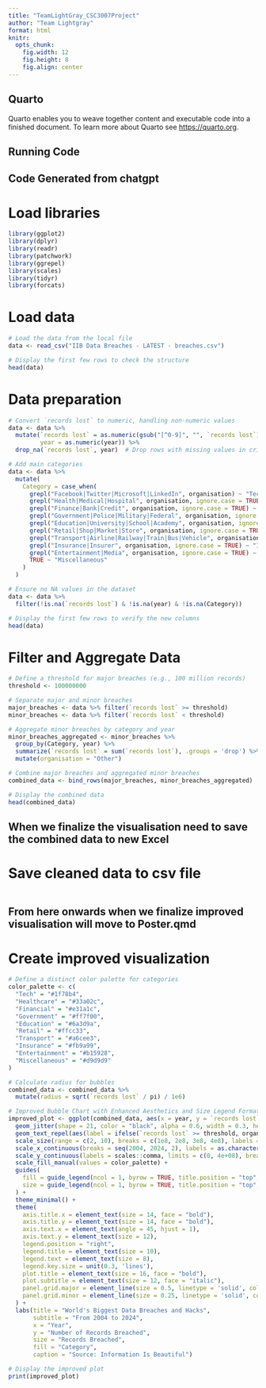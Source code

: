 ```yaml
---
title: "TeamLightGray_CSC3007Project"
author: "Team Lightgray"
format: html
knitr:
  opts_chunk:
    fig.width: 12
    fig.height: 8
    fig.align: center
---
```


## Quarto

Quarto enables you to weave together content and executable code into a finished document. To learn more about Quarto see <https://quarto.org>.

## Running Code

## Code Generated from chatgpt

# Load libraries

```r
library(ggplot2)
library(dplyr)
library(readr)
library(patchwork)
library(ggrepel)
library(scales)
library(tidyr)
library(forcats)
```

# Load data

```r
# Load the data from the local file
data <- read_csv("IIB Data Breaches - LATEST - breaches.csv")

# Display the first few rows to check the structure
head(data)
```

# Data preparation

```r
# Convert `records lost` to numeric, handling non-numeric values
data <- data %>%
  mutate(`records lost` = as.numeric(gsub("[^0-9]", "", `records lost`)),
         year = as.numeric(year)) %>%
  drop_na(`records lost`, year)  # Drop rows with missing values in critical columns

# Add main categories
data <- data %>%
  mutate(
    Category = case_when(
      grepl("Facebook|Twitter|Microsoft|LinkedIn", organisation) ~ "Tech",
      grepl("Health|Medical|Hospital", organisation, ignore.case = TRUE) ~ "Healthcare",
      grepl("Finance|Bank|Credit", organisation, ignore.case = TRUE) ~ "Financial",
      grepl("Government|Police|Military|Federal", organisation, ignore.case = TRUE) ~ "Government",
      grepl("Education|University|School|Academy", organisation, ignore.case = TRUE) ~ "Education",
      grepl("Retail|Shop|Market|Store", organisation, ignore.case = TRUE) ~ "Retail",
      grepl("Transport|Airline|Railway|Train|Bus|Vehicle", organisation, ignore.case = TRUE) ~ "Transport",
      grepl("Insurance|Insurer", organisation, ignore.case = TRUE) ~ "Insurance",
      grepl("Entertainment|Media", organisation, ignore.case = TRUE) ~ "Entertainment",
      TRUE ~ "Miscellaneous"
    )
  )

# Ensure no NA values in the dataset
data <- data %>%
  filter(!is.na(`records lost`) & !is.na(year) & !is.na(Category))

# Display the first few rows to verify the new columns
head(data)


```

# Filter and Aggregate Data

```r
# Define a threshold for major breaches (e.g., 100 million records)
threshold <- 100000000

# Separate major and minor breaches
major_breaches <- data %>% filter(`records lost` >= threshold)
minor_breaches <- data %>% filter(`records lost` < threshold)

# Aggregate minor breaches by category and year
minor_breaches_aggregated <- minor_breaches %>%
  group_by(Category, year) %>%
  summarize(`records lost` = sum(`records lost`), .groups = 'drop') %>%
  mutate(organisation = "Other")

# Combine major breaches and aggregated minor breaches
combined_data <- bind_rows(major_breaches, minor_breaches_aggregated)

# Display the combined data
head(combined_data)

```

## When we finalize the visualisation need to save the combined data to new Excel
# Save cleaned data to csv file
```r

```

## From here onwards when we finalize improved visualisation will move to Poster.qmd

# Create improved visualization

```r
# Define a distinct color palette for categories
color_palette <- c(
  "Tech" = "#1f78b4",
  "Healthcare" = "#33a02c",
  "Financial" = "#e31a1c",
  "Government" = "#ff7f00",
  "Education" = "#6a3d9a",
  "Retail" = "#ffcc33",
  "Transport" = "#a6cee3",
  "Insurance" = "#fb9a99",
  "Entertainment" = "#b15928",
  "Miscellaneous" = "#d9d9d9"
)

# Calculate radius for bubbles
combined_data <- combined_data %>%
  mutate(radius = sqrt(`records lost` / pi) / 1e6)

# Improved Bubble Chart with Enhanced Aesthetics and Size Legend Formatting
improved_plot <- ggplot(combined_data, aes(x = year, y = `records lost`, size = `records lost`, fill = Category, label = organisation)) +
  geom_jitter(shape = 21, color = "black", alpha = 0.6, width = 0.3, height = 0.3) +
  geom_text_repel(aes(label = ifelse(`records lost` >= threshold, organisation, "")), size = 3, show.legend = FALSE) +
  scale_size(range = c(2, 10), breaks = c(1e8, 2e8, 3e8, 4e8), labels = c("100M", "200M", "300M", "400M")) +
  scale_x_continuous(breaks = seq(2004, 2024, 2), labels = as.character(seq(2004, 2024, 2)), limits = c(2004, 2024)) +
  scale_y_continuous(labels = scales::comma, limits = c(0, 4e+08), breaks = seq(0, 4e+08, 1e+08)) +
  scale_fill_manual(values = color_palette) +
  guides(
    fill = guide_legend(ncol = 1, byrow = TRUE, title.position = "top", keyheight = unit(0.5, 'lines')),
    size = guide_legend(ncol = 1, byrow = TRUE, title.position = "top", keyheight = unit(0.5, 'lines'))
  ) +
  theme_minimal() +
  theme(
    axis.title.x = element_text(size = 14, face = "bold"),
    axis.title.y = element_text(size = 14, face = "bold"),
    axis.text.x = element_text(angle = 45, hjust = 1),
    axis.text.y = element_text(size = 12),
    legend.position = "right",
    legend.title = element_text(size = 10),
    legend.text = element_text(size = 8),
    legend.key.size = unit(0.3, 'lines'),
    plot.title = element_text(size = 16, face = "bold"),
    plot.subtitle = element_text(size = 12, face = "italic"),
    panel.grid.major = element_line(size = 0.5, linetype = 'solid', colour = "grey80"),
    panel.grid.minor = element_line(size = 0.25, linetype = 'solid', colour = "grey90")
  ) +
  labs(title = "World's Biggest Data Breaches and Hacks",
       subtitle = "From 2004 to 2024",
       x = "Year",
       y = "Number of Records Breached",
       size = "Records Breached",
       fill = "Category",
       caption = "Source: Information Is Beautiful")

# Display the improved plot
print(improved_plot)

```
